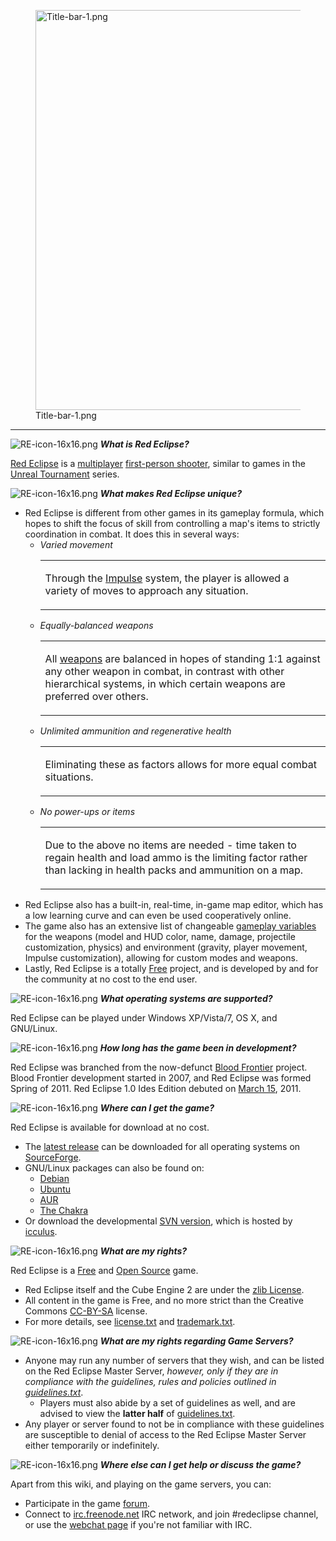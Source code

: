 [[File:Title-bar-1.png|640px]]
----



[[File:RE-icon-16x16.png]] '''''What is Red Eclipse?'''''
<p>[http://www.redeclipse.net/ Red Eclipse] is a [http://en.wikipedia.org/wiki/Multiplayer multiplayer] [http://en.wikipedia.org/wiki/First-person_shooter first-person shooter], similar to games in the [http://en.wikipedia.org/wiki/Unreal_Tournament Unreal Tournament] series.</p>



[[File:RE-icon-16x16.png]] '''''What makes Red Eclipse unique?'''''
<ul>
<li>Red Eclipse is different from other games in its gameplay formula, which hopes to shift the focus of skill from controlling a map's items to strictly coordination in combat. It does this in several ways:

<ul>
<li>''Varied movement''
{| style="font-size:95%"
| Through the [[Game::play|Impulse]] system, the player is allowed a variety of moves to approach any situation.
|}

<li>''Equally-balanced weapons''
{| style="font-size:95%"
| All [[Game::weapons|weapons]] are balanced in hopes of standing 1:1 against any other weapon in combat, in contrast with other hierarchical systems, in which certain weapons are preferred over others.
|}

<li>''Unlimited ammunition and regenerative health''
{| style="font-size:95%"
| Eliminating these as factors allows for more equal combat situations.
|}

<li>''No power-ups or items''
{| style="font-size:95%"
|Due to the above no items are needed - time taken to regain health and load ammo is the limiting factor rather than lacking in health packs and ammunition on a map.
|}
</ul>

<li>Red Eclipse also has a built-in, real-time, in-game map editor, which has a low learning curve and can even be used cooperatively online.


<li>The game also has an extensive list of changeable [[Game::vars|gameplay variables]] for the weapons (model and HUD color, name, damage, projectile customization, physics) and environment (gravity, player movement, Impulse customization), allowing for custom modes and weapons.


<li>Lastly, Red Eclipse is a totally [http://www.gnu.org/philosophy/free-sw.html Free] project, and is developed by and for the community at no cost to the end user.
</ul>



[[File:RE-icon-16x16.png]] '''''What operating systems are supported?'''''
<p>Red Eclipse can be played under Windows XP/Vista/7, OS X, and GNU/Linux.</p>



[[File:RE-icon-16x16.png]] '''''How long has the game been in development?'''''
<p>Red Eclipse was branched from the now-defunct [https://sourceforge.net/projects/bloodfrontier/ Blood Frontier] project. Blood Frontier development started in 2007, and Red Eclipse was formed Spring of 2011. Red Eclipse 1.0 Ides Edition debuted on [http://en.wikipedia.org/wiki/Ides_of_march March 15], 2011.</p>



[[File:RE-icon-16x16.png]] '''''Where can I get the game?'''''
<p>Red Eclipse is available for download at no cost.</p>
* The [http://www.redeclipse.net/download latest release] can be downloaded for all operating systems on [https://sourceforge.net/ SourceForge].
* GNU/Linux packages can also be found on:
** [[How to install#Debian|Debian]]
** [[How to install#Ubuntu|Ubuntu]]
** [http://www.redeclipse.net/aur AUR]
** [http://www.redeclipse.net/chakra The Chakra] <!-- link doesn't lead anywhere -->
* Or download the developmental [http://www.redeclipse.net/devel SVN version], which is hosted by [http://icculus.org/ icculus].



[[File:RE-icon-16x16.png]] '''''What are my rights?'''''
<p>Red Eclipse is a [http://www.gnu.org/philosophy/free-sw.html Free] and [http://www.opensource.org/ Open Source] game.</p> 
* Red Eclipse itself and the Cube Engine 2 are under the [http://en.wikipedia.org/wiki/Zlib_License zlib License].
* All content in the game is Free, and no more strict than the Creative Commons [http://creativecommons.org/licenses/by-sa/3.0/ CC-BY-SA] license.
* For more details, see [http://svn.icculus.org/*checkout*/redeclipse/doc/license.txt license.txt] and [http://svn.icculus.org/*checkout*/redeclipse/doc/trademark.txt trademark.txt].



[[File:RE-icon-16x16.png]] '''''What are my rights regarding Game Servers?'''''
* Anyone may run any number of servers that they wish, and can be listed on the Red Eclipse Master Server, ''however, only if they are in compliance with the guidelines, rules and policies outlined in [http://svn.icculus.org/*checkout*/redeclipse/doc/guidelines.txt guidelines.txt]''.
** Players must also abide by a set of guidelines as well, and are advised to view the '''latter half''' of [http://svn.icculus.org/*checkout*/redeclipse/doc/guidelines.txt guidelines.txt].
* Any player or server found to not be in compliance with these guidelines are susceptible to denial of access to the Red Eclipse Master Server either temporarily or indefinitely.



[[File:RE-icon-16x16.png]] '''''Where else can I get help or discuss the game?'''''
<p>Apart from this wiki, and playing on the game servers, you can:</p>
* Participate in the game [http://redeclipse.net/forum forum].
* Connect to [irc://irc.freenode.net irc.freenode.net] IRC network, and join #redeclipse channel, or use the [http://webchat.freenode.net/?channels=redeclipse webchat page] if you're not familiar with IRC.